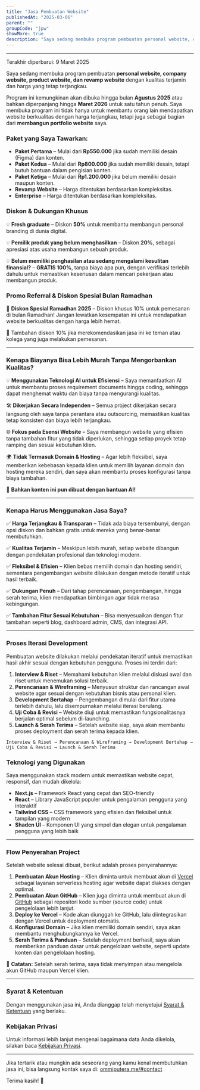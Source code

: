 ```yaml
---
title: "Jasa Pembuatan Website"
publishedAt: "2025-03-06"
parent: ""
groupCode: "jpw"
showMore: true
description: "Saya sedang membuka program pembuatan personal website, company website, dan product website dengan harga terjangkau."
---
```


---

Terakhir diperbarui: 9 Maret 2025

Saya sedang membuka program pembuatan **personal website, company website, product website, dan revamp website** dengan kualitas terjamin dan harga yang tetap terjangkau.

Program ini kemungkinan akan dibuka hingga bulan **Agustus 2025** atau bahkan diperpanjang hingga **Maret 2026** untuk satu tahun penuh. Saya membuka program ini tidak hanya untuk membantu orang lain mendapatkan website berkualitas dengan harga terjangkau, tetapi juga sebagai bagian dari **membangun portfolio website** saya.

### **Paket yang Saya Tawarkan:**

- **Paket Pertama** – Mulai dari **Rp550.000** jika sudah memiliki desain (Figma) dan konten.
- **Paket Kedua** – Mulai dari **Rp800.000** jika sudah memiliki desain, tetapi butuh bantuan dalam pengisian konten.
- **Paket Ketiga** – Mulai dari **Rp1.200.000** jika belum memiliki desain maupun konten.
- **Revamp Website** – Harga ditentukan berdasarkan kompleksitas.
- **Enterprise** – Harga ditentukan berdasarkan kompleksitas.

### **Diskon & Dukungan Khusus**

💡 **Fresh graduate** – Diskon **50%** untuk membantu membangun personal branding di dunia digital.

💡 **Pemilik produk yang belum menghasilkan** – Diskon **20%**, sebagai apresiasi atas usaha membangun sebuah produk.

💡 **Belum memiliki penghasilan atau sedang mengalami kesulitan finansial?** – **GRATIS 100%**, tanpa biaya apa pun, dengan verifikasi terlebih dahulu untuk memastikan keseriusan dalam mencari pekerjaan atau membangun produk.

### **Promo Referral & Diskon Spesial Bulan Ramadhan**

🌙 **Diskon Spesial Ramadhan 2025** – Diskon khusus 10% untuk pemesanan di bulan Ramadhan! Jangan lewatkan kesempatan ini untuk mendapatkan website berkualitas dengan harga lebih hemat.

📢 Tambahan diskon 10% jika merekomendasikan jasa ini ke teman atau kolega yang juga melakukan pemesanan.

---

### **Kenapa Biayanya Bisa Lebih Murah Tanpa Mengorbankan Kualitas?**

💡 **Menggunakan Teknologi AI untuk Efisiensi** – Saya memanfaatkan AI untuk membantu proses requirement documents hingga coding, sehingga dapat menghemat waktu dan biaya tanpa mengurangi kualitas.

🛠 **Dikerjakan Secara Independen** – Semua project dikerjakan secara langsung oleh saya tanpa perantara atau outsourcing, memastikan kualitas tetap konsisten dan biaya lebih terjangkau.

🌐 **Fokus pada Esensi Website** – Saya membangun website yang efisien tanpa tambahan fitur yang tidak diperlukan, sehingga setiap proyek tetap ramping dan sesuai kebutuhan klien.

🌍 **Tidak Termasuk Domain & Hosting** – Agar lebih fleksibel, saya memberikan kebebasan kepada klien untuk memilih layanan domain dan hosting mereka sendiri, dan saya akan membantu proses konfigurasi tanpa biaya tambahan.

📌 **Bahkan konten ini pun dibuat dengan bantuan AI!**

---

### **Kenapa Harus Menggunakan Jasa Saya?**

✅ **Harga Terjangkau & Transparan** – Tidak ada biaya tersembunyi, dengan opsi diskon dan bahkan gratis untuk mereka yang benar-benar membutuhkan.

✅ **Kualitas Terjamin** – Meskipun lebih murah, setiap website dibangun dengan pendekatan profesional dan teknologi modern.

✅ **Fleksibel & Efisien** – Klien bebas memilih domain dan hosting sendiri, sementara pengembangan website dilakukan dengan metode iteratif untuk hasil terbaik.

✅ **Dukungan Penuh** – Dari tahap perencanaan, pengembangan, hingga serah terima, klien mendapatkan bimbingan agar tidak merasa kebingungan.

✅ **Tambahan Fitur Sesuai Kebutuhan** – Bisa menyesuaikan dengan fitur tambahan seperti blog, dashboard admin, CMS, dan integrasi API.

---

### **Proses Iterasi Development**

Pembuatan website dilakukan melalui pendekatan iteratif untuk memastikan hasil akhir sesuai dengan kebutuhan pengguna. Proses ini terdiri dari:

1. **Interview & Riset** – Memahami kebutuhan klien melalui diskusi awal dan riset untuk menemukan solusi terbaik.
2. **Perencanaan & Wireframing** – Menyusun struktur dan rancangan awal website agar sesuai dengan kebutuhan bisnis atau personal klien.
3. **Development Bertahap** – Pengembangan dimulai dari fitur utama terlebih dahulu, lalu disempurnakan melalui iterasi berulang.
4. **Uji Coba & Revisi** – Website diuji untuk memastikan fungsionalitasnya berjalan optimal sebelum di-launching.
5. **Launch & Serah Terima** – Setelah website siap, saya akan membantu proses deployment dan serah terima kepada klien.

```plaintext
Interview & Riset → Perencanaan & Wireframing → Development Bertahap → Uji Coba & Revisi → Launch & Serah Terima
```

### **Teknologi yang Digunakan**

Saya menggunakan stack modern untuk memastikan website cepat, responsif, dan mudah dikelola:

- **Next.js** – Framework React yang cepat dan SEO-friendly
- **React** – Library JavaScript populer untuk pengalaman pengguna yang interaktif
- **Tailwind CSS** – CSS framework yang efisien dan fleksibel untuk tampilan yang modern
- **Shadcn UI** – Komponen UI yang simpel dan elegan untuk pengalaman pengguna yang lebih baik

---

### **Flow Penyerahan Project**

Setelah website selesai dibuat, berikut adalah proses penyerahannya:

1. **Pembuatan Akun Hosting** – Klien diminta untuk membuat akun di [Vercel](https://vercel.com/) sebagai layanan serverless hosting agar website dapat diakses dengan optimal.
2. **Pembuatan Akun GitHub** – Klien juga diminta untuk membuat akun di [GitHub](https://github.com/) sebagai repositori kode sumber (source code) untuk pengelolaan lebih lanjut.
3. **Deploy ke Vercel** – Kode akan diunggah ke GitHub, lalu diintegrasikan dengan Vercel untuk deployment otomatis.
4. **Konfigurasi Domain** – Jika klien memiliki domain sendiri, saya akan membantu menghubungkannya ke Vercel.
5. **Serah Terima & Panduan** – Setelah deployment berhasil, saya akan memberikan panduan dasar untuk pengelolaan website, seperti update konten dan pengelolaan hosting.

📌 **Catatan:** Setelah serah terima, saya tidak menyimpan atau mengelola akun GitHub maupun Vercel klien.

---

### **Syarat & Ketentuan**

Dengan menggunakan jasa ini, Anda dianggap telah menyetujui [Syarat & Ketentuan](https://www.ommiputera.me/posts/tnc-jasa-pembuatan-website) yang berlaku.

### **Kebijakan Privasi**

Untuk informasi lebih lanjut mengenai bagaimana data Anda dikelola, silakan baca [Kebijakan Privasi](https://www.ommiputera.me/posts/pp-jasa-pembuatan-website).

---

Jika tertarik atau mungkin ada seseorang yang kamu kenal membutuhkan jasa ini, bisa langsung kontak saya di: [ommiputera.me/#contact](https://www.ommiputera.me/#contact)

Terima kasih! 🚀
